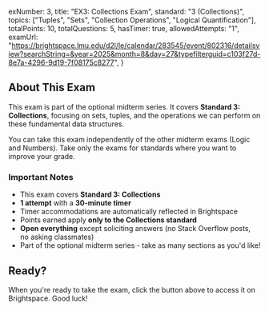 
  exNumber: 3,
  title: "EX3: Collections Exam",
  standard: "3 (Collections)",
  topics: ["Tuples", "Sets", "Collection Operations", "Logical Quantification"],
  totalPoints: 10,
  totalQuestions: 5,
  hasTimer: true,
  allowedAttempts: "1",
  examUrl:
    "https://brightspace.lmu.edu/d2l/le/calendar/283545/event/802316/detailsview?searchString=&year=2025&month=8&day=27&typefilterguid=c103f27d-8e7a-4296-9d19-7f08175c8277",
}


<ExamIntro
  title={metadata.title}
  examDate={formatDate(examEvent?.date)}
  examTime={examEvent?.dueTime}
  standard={metadata.standard}
  topics={metadata.topics}
  totalPoints={metadata.totalPoints}
  totalQuestions={metadata.totalQuestions}
  description={examEvent?.description}
  hasTimer={metadata.hasTimer}
  allowedAttempts={metadata.allowedAttempts}
  examUrl={metadata.examUrl}
/>

## About This Exam

This exam is part of the optional midterm series. It covers **Standard 3: Collections**, focusing on sets, tuples, and the operations we can perform on these fundamental data structures.

You can take this exam independently of the other midterm exams (Logic and Numbers). Take only the exams for standards where you want to improve your grade.

<ExamRules>

### Important Notes

- This exam covers **Standard 3: Collections**
- **1 attempt** with a **30-minute timer**
- Timer accommodations are automatically reflected in Brightspace
- Points earned apply **only to the Collections standard**
- **Open everything** except soliciting answers (no Stack Overflow posts, no asking classmates)
- Part of the optional midterm series - take as many sections as you'd like!

</ExamRules>

## Ready?

When you're ready to take the exam, click the button above to access it on Brightspace. Good luck!
